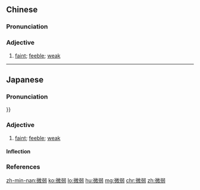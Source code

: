 ==Chinese==
{{zh-forms}}

===Pronunciation===
{{zh-pron
|m=微ruò
|c=mei4 joek6
|mn=kh:bî-jio̍k/qz,tp,xm:bî-lio̍k/zz:bî-jia̍k
|cat=a
}}

===Adjective===
{{zh-adj}}

# [[faint]]; [[feeble]]; [[weak]]

----

==Japanese==
{{ja-kanjitab|び|じゃく|yomi=o}}

===Pronunciation===
{{ja-pron|びじゃく|y=o|acc=0|acc_ref=NHK}}}}

===Adjective===
{{ja-adj|びじゃく|infl=na}}

# [[faint]]; [[feeble]]; [[weak]]

====Inflection====
{{ja-na|びじゃく}}

===References===
<references/>

[[zh-min-nan:微弱]]
[[ko:微弱]]
[[lo:微弱]]
[[hu:微弱]]
[[mg:微弱]]
[[chr:微弱]]
[[zh:微弱]]